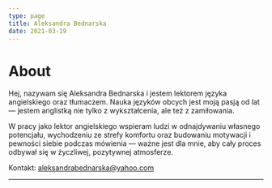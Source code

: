 ```yaml
---
type: page
title: Aleksandra Bednarska
date: 2021-03-19
---
```


# About

Hej, nazywam się Aleksandra Bednarska i jestem lektorem języka angielskiego oraz tłumaczem. Nauka języków obcych jest moją pasją od lat — jestem anglistką nie tylko z wykształcenia, ale też z zamiłowania.

W pracy jako lektor angielskiego wspieram ludzi w odnajdywaniu własnego potencjału, wychodzeniu ze strefy komfortu oraz budowaniu motywacji i pewności siebie podczas mówienia — ważne jest dla mnie, aby cały proces odbywał się w życzliwej, pozytywnej atmosferze.

Kontakt: aleksandrabednarska@yahoo.com

---
